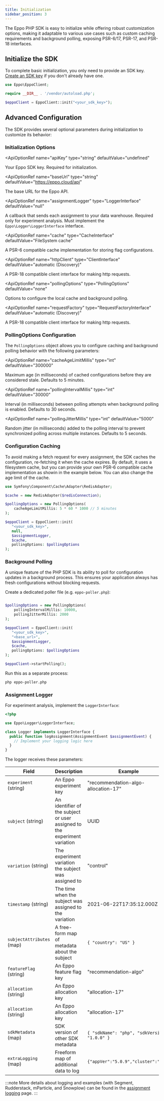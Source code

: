 ```yaml
---
title: Initialization
sidebar_position: 3
---
```



The Eppo PHP SDK is easy to initialize while offering robust customization options, making it adaptable to various use cases such as custom caching requirements and background polling, exposing PSR-6/17, PSR-17, and PSR-18 interfaces.

## Initialize the SDK

To complete basic initialization, you only need to provide an SDK key. [Create an SDK key](/sdks/sdk-keys) if you don't already have one.

```php
use Eppo\EppoClient;

require __DIR__ . '/vendor/autoload.php';

$eppoClient = EppoClient::init("<your_sdk_key>");
```

## Advanced Configuration

The SDK provides several optional parameters during initialization to customize its behavior:

### Initialization Options

<ApiOptionRef
  name="apiKey"
  type="string"
  defaultValue="undefined"
>

Your Eppo SDK key. Required for initialization.
</ApiOptionRef>

<ApiOptionRef
  name="baseUrl"
  type="string"
  defaultValue="https://eppo.cloud/api"
>

The base URL for the Eppo API.
</ApiOptionRef>

<ApiOptionRef
  name="assignmentLogger"
  type="LoggerInterface"
  defaultValue="null"
>

A callback that sends each assignment to your data warehouse. Required only for experiment analysis.
Must implement the `Eppo\Logger\LoggerInterface` interface.
</ApiOptionRef>

<ApiOptionRef
  name="cache"
  type="CacheInterface"
  defaultValue="FileSystem cache"
>

A PSR-6 compatible cache implementation for storing flag configurations.
</ApiOptionRef>

<ApiOptionRef
  name="httpClient"
  type="ClientInterface"
  defaultValue="automatic (Discovery)"
>

A PSR-18 compatible client interface for making http requests.
</ApiOptionRef>

<ApiOptionRef
  name="pollingOptions"
  type="PollingOptions"
  defaultValue="none"
>

Options to configure the local cache and background polling.
</ApiOptionRef>

<ApiOptionRef
  name="requestFactory"
  type="RequestFactoryInterface"
  defaultValue="automatic (Discovery)"
>

A PSR-18 compatible client interface for making http requests.
</ApiOptionRef>

### PollingOptions Configuration

The `PollingOptions` object allows you to configure caching and background polling behavior with the following parameters:

<ApiOptionRef
  name="cacheAgeLimitMillis"
  type="int"
  defaultValue="300000"
>

Maximum age (in milliseconds) of cached configurations before they are considered stale. Defaults to 5 minutes.
</ApiOptionRef>

<ApiOptionRef
  name="pollingIntervalMillis"
  type="int"
  defaultValue="30000"
>

Interval (in milliseconds) between polling attempts when background polling is enabled. Defaults to 30 seconds.
</ApiOptionRef>

<ApiOptionRef
  name="pollingJitterMillis"
  type="int"
  defaultValue="5000"
>

Random jitter (in milliseconds) added to the polling interval to prevent synchronized polling across multiple instances. Defaults to 5 seconds.
</ApiOptionRef>

### Configuration Caching

To avoid making a fetch request for every assignment, the SDK caches the configuration, re-fetching it when the cache expires. By default, it uses a filesystem cache, but you can provide your own PSR-6 compatible cache implementation as showin in the example below. You can also change the age limit of the cache.

```php
use Symfony\Component\Cache\Adapter\RedisAdapter;

$cache = new RedisAdapter($redisConnection);

$pollingOptions = new PollingOptions(
    cacheAgeLimitMillis: 5 * 60 * 1000 // 5 minutes
);

$eppoClient = EppoClient::init(
   "<your_sdk_key>",
   null,
   $assignmentLogger,
   $cache,
   pollingOptions: $pollingOptions
);
```

### Background Polling

A unique feature of the PHP SDK is its ability to poll for configuration updates in a background process. This ensures your application always has fresh configurations without blocking requests.

Create a dedicated poller file (e.g. `eppo-poller.php`):

```php

$pollingOptions = new PollingOptions(
    pollingIntervalMillis: 10000,
    pollingJitterMillis: 2000
);

$eppoClient = EppoClient::init(
   "<your_sdk_key>",
   "<base_url>",
   $assignmentLogger,
   $cache,
   pollingOptions: $pollingOptions
);

$eppoClient->startPolling();
```

Run this as a separate process:

```bash
php eppo-poller.php
```

### Assignment Logger

For experiment analysis, implement the `LoggerInterface`:

```php
<?php

use Eppo\Logger\LoggerInterface;

class Logger implements LoggerInterface {
  public function logAssignment(AssignmentEvent $assignmentEvent) {
    // Implement your logging logic here
  }
}
```

The logger receives these parameters:

| Field                     | Description                                                               | Example                                       |
| ------------------------- | ------------------------------------------------------------------------- | --------------------------------------------- |
| `experiment` (string)     | An Eppo experiment key                                                    | "recommendation-algo-allocation-17"           |
| `subject` (string)        | An identifier of the subject or user assigned to the experiment variation | UUID                                          |
| `variation` (string)      | The experiment variation the subject was assigned to                      | "control"                                     |
| `timestamp` (string)      | The time when the subject was assigned to the variation                   | 2021-06-22T17:35:12.000Z                      |
| `subjectAttributes` (map) | A free-form map of metadata about the subject                             | `{ "country": "US" }`                         |
| `featureFlag` (string)    | An Eppo feature flag key                                                  | "recommendation-algo"                         |
| `allocation` (string)     | An Eppo allocation key                                                    | "allocation-17"                               |
| `allocation` (string)     | An Eppo allocation key                                                    | "allocation-17"                               |
| `sdkMetadata` (map)       | SDK version of other SDK metadata                                         | `{ "sdkName": "php", "sdkVersion": "1.0.0" }` |
| `extraLogging` (map)      | Freeform map of additional data to log                                    | `{"appVer":"5.0.9","cluster":"a4"}`           |

:::note
More details about logging and examples (with Segment, Rudderstack, mParticle, and Snowplow) can be found in the [assignment logging](/sdks/event-logging/assignment-logging/) page.
:::
